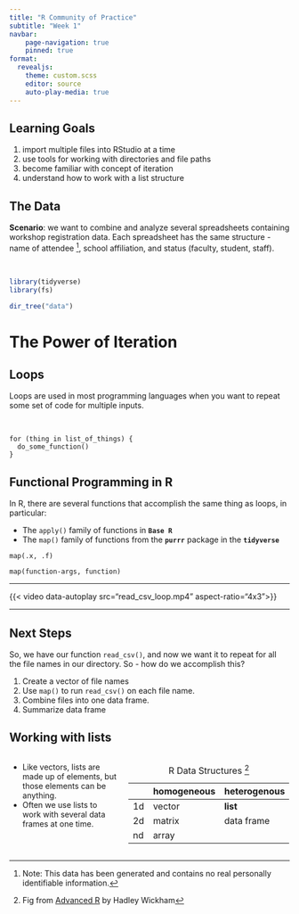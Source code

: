 ```yaml
---
title: "R Community of Practice"
subtitle: "Week 1"
navbar:
    page-navigation: true
    pinned: true
format: 
  revealjs:
    theme: custom.scss
    editor: source 
    auto-play-media: true
---
```



## Learning Goals

1.  import multiple files into RStudio at a time
1. use tools for working with directories and file paths
1.  become familiar with concept of iteration
1.  understand how to work with a list structure


## The Data {.smaller}

**Scenario**: we want to combine and analyze several spreadsheets containing workshop registration data. Each spreadsheet has the same structure - name of attendee ^[Note: This data has been generated and contains no real personally identifiable information.], school affiliation, and status (faculty, student, staff).

<br/>


```r
library(tidyverse)
library(fs)

dir_tree("data")
```

# The Power of Iteration

## Loops

Loops are used in most programming languages when you want to repeat some set of code for multiple inputs.

<br/>

```         
for (thing in list_of_things) {
  do_some_function()
}
```

## Functional Programming in R

In R, there are several functions that accomplish the same thing as loops, in particular:

-   The `apply()` family of functions in **`Base R`**
-   The `map()` family of functions from the **`purrr`** package in the **`tidyverse`**

```         
map(.x, .f)

map(function-args, function)
```

------------------------------------------------------------------------

{{< video data-autoplay src="read_csv_loop.mp4" aspect-ratio="4x3">}}

--------------------------------------------------


## Next Steps

So, we have our function `read_csv()`, and now we want it to repeat for all the file names in our directory. So - how do we accomplish this?

1.  Create a vector of file names
2.  Use `map()` to run `read_csv()` on each file name.
3.  Combine files into one data frame.
4.  Summarize data frame

## Working with lists

::: {.columns .v-center-container}

::: {.column width="40%"}
-   Like vectors, lists are made up of elements, but those elements can be anything.
-   Often we use lists to work with several data frames at one time.
:::

::: {.column width="60%"}
|     | homogeneous | heterogenous |
|-----|-------------|--------------|
| 1d  | vector      | **list**     |
| 2d  | matrix      | data frame   |
| nd  | array       |              |

: R Data Structures ^[Fig from [Advanced R](http://adv-r.had.co.nz/Data-structures.html) by Hadley Wickham]
:::
:::

